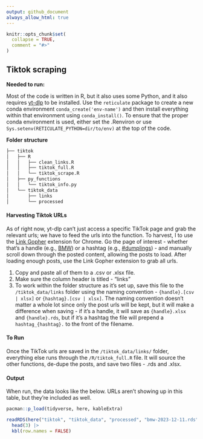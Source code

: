 ```yaml
---
output: github_document
always_allow_html: true
---
```


<!-- README.md is generated from README.Rmd. Please edit that file -->

```r
knitr::opts_chunk$set(
  collapse = TRUE,
  comment = "#>"
)
```

## Tiktok scraping

**Needed to run:**

Most of the code is written in R, but it also uses some Python, and it also requires [yt-dlp](https://github.com/yt-dlp/yt-dlp) to be installed. Use the `reticulate` package to create a new conda environment `conda_create('env-name')` and then install everything within that environment using `conda_install()`. To ensure that the proper conda environment is used, either set the .Renviron or use `Sys.setenv(RETICULATE_PYTHON=dir/to/env)` at the top of the code.

**Folder structure** 

```r
├── tiktok
│   ├── R
│   │   ├── clean_links.R
│   │   ├── tiktok_full.R
│   │   └── tiktok_scrape.R
│   ├── py_functions
│   │   └── tiktok_info.py
│   └── tiktok_data
│       ├── links
│       └── processed
```

#### Harvesting Tiktok URLs
As of right now, yt-dlp can't just access a specific TikTok page and grab the relevant urls; we have to feed the urls into the function. To harvest, I to use the [Link Gopher](https://chrome.google.com/webstore/detail/link-gopher/bpjdkodgnbfalgghnbeggfbfjpcfamkf) extension for Chrome. Go the page of interest - whether that's a handle (e.g., [BMW](https://www.tiktok.com/@bmw?lang=en)) or a hashtag (e.g., [#dumplings](https://www.tiktok.com/search?q=%23dumplings)) - and manually scroll down through the posted content, allowing the posts to load. After loading enough posts, use the Link Gopher extension to grab all urls. 

1. Copy and paste all of them to a .csv or .xlsx file. 
2. Make sure the column header is titled - "links"
3. To work within the folder structure as it's set up, save this file to the `/tiktok_data/links` folder using the naming convention - `{handle}.[csv | xlsx]` or `{hashtag}.[csv | xlsx]`. The naming convention doesn't matter a whole lot since only the post urls will be kept, but it will make a difference when saving - if it's a handle, it will save as `{handle}.xlsx` and `{handle}.rds`, but if it's a hashtag the file will prepend a `hashtag_{hashtag}.` to the front of the filename.

#### To Run
Once the TikTok urls are saved in the `/tiktok_data/links/` folder, everything else runs through the `/R/tiktok_full.R` file. It will source the other functions, de-dupe the posts, and save two files - .rds and .xlsx. 

#### Output 

When run, the data looks like the below. URLs aren't showing up in this table, but they're included as well.

```r
pacman::p_load(tidyverse, here, kableExtra)

readRDS(here("tiktok", "tiktok_data", "processed", "bmw-2023-12-11.rds")) |> 
  head(3) |> 
  kbl(row.names = FALSE)

```







